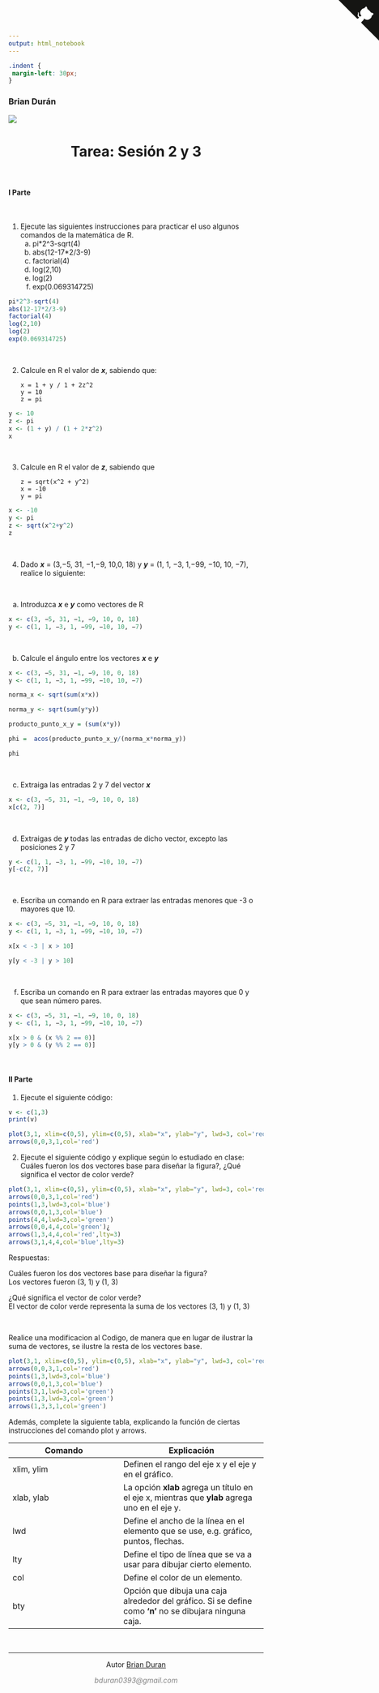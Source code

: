 ```yaml
---
output: html_notebook
---
```


```css
.indent {
 margin-left: 30px;
}
```

### Brian Durán
![](../logo_ciencia_de_datos.png)

<h1><center> Tarea: Sesión 2 y 3 </center></h1>

</br>

#### I Parte

</br>

1. Ejecute las siguientes instrucciones para practicar el uso algunos comandos de la
matemática de R.
    a. pi*2^3-sqrt(4)
    b. abs(12-17*2/3-9)
    c. factorial(4)
    d. log(2,10)
    e. log(2)
    f. exp(0.069314725)
    
```r
pi*2^3-sqrt(4)
abs(12-17*2/3-9)
factorial(4)
log(2,10)
log(2)
exp(0.069314725)
```

</br>

2. Calcule en R el valor de _**x**_, sabiendo que:

    ```
    x = 1 + y / 1 + 2z^2
    y = 10
    z = pi
    ```

```r
y <- 10
z <- pi
x <- (1 + y) / (1 + 2*z^2)
x
```

</br>

3. Calcule en R el valor de _**z**_, sabiendo que

    ```
    z = sqrt(x^2 + y^2)
    x = -10
    y = pi
    ```

```r
x <- -10
y <- pi
z <- sqrt(x^2+y^2)
z
```

</br>

4. Dado _**x**_ = (3,−5, 31, −1,−9, 10,0, 18) y _**y**_ = (1, 1, −3, 1,−99, −10, 10, −7),
realice lo siguiente:

</br>

a. Introduzca _**x**_ e _**y**_ como vectores de R

```r
x <- c(3, −5, 31, −1, −9, 10, 0, 18)
y <- c(1, 1, −3, 1, −99, −10, 10, −7)
```

</br>

b. Calcule el ángulo entre los vectores _**x**_ e _**y**_

```r
x <- c(3, −5, 31, −1, −9, 10, 0, 18)
y <- c(1, 1, −3, 1, −99, −10, 10, −7)

norma_x <- sqrt(sum(x*x))

norma_y <- sqrt(sum(y*y))

producto_punto_x_y = (sum(x*y))

phi =  acos(producto_punto_x_y/(norma_x*norma_y))

phi
```

</br>

c. Extraiga las entradas 2 y 7 del vector _**x**_

```r
x <- c(3, −5, 31, −1, −9, 10, 0, 18)
x[c(2, 7)]
```

</br>

d. Extraigas de _**y**_ todas las entradas de dicho vector, excepto las posiciones 2 y 7

```r
y <- c(1, 1, −3, 1, −99, −10, 10, −7)
y[-c(2, 7)]
```

</br>

e. Escriba un comando en R para extraer las entradas menores que -3 o mayores que 10.
```r
x <- c(3, −5, 31, −1, −9, 10, 0, 18)
y <- c(1, 1, −3, 1, −99, −10, 10, −7)

x[x < -3 | x > 10]

y[y < -3 | y > 10]
```

</br>

f. Escriba un comando en R para extraer las entradas mayores que 0 y que sean número pares.

```r
x <- c(3, −5, 31, −1, −9, 10, 0, 18)
y <- c(1, 1, −3, 1, −99, −10, 10, −7)

x[x > 0 & (x %% 2 == 0)]
y[y > 0 & (y %% 2 == 0)]
```

</br>

#### II Parte

1. Ejecute el siguiente código:

```r
v <- c(1,3)
print(v)
```

```r
plot(3,1, xlim=c(0,5), ylim=c(0,5), xlab="x", ylab="y", lwd=3, col='red', bty='n')
arrows(0,0,3,1,col='red')
```


2. Ejecute el siguiente código y explique según lo estudiado en clase: Cuáles fueron los dos vectores base para diseñar la figura?, ¿Qué significa el vector de color verde?

```r
plot(3,1, xlim=c(0,5), ylim=c(0,5), xlab="x", ylab="y", lwd=3, col='red', bty='n')
arrows(0,0,3,1,col='red')
points(1,3,lwd=3,col='blue')
arrows(0,0,1,3,col='blue')
points(4,4,lwd=3,col='green')
arrows(0,0,4,4,col='green')¿
arrows(1,3,4,4,col='red',lty=3)
arrows(3,1,4,4,col='blue',lty=3)
```

Respuestas:

Cuáles fueron los dos vectores base para diseñar la figura? </br>
Los vectores fueron (3, 1) y (1, 3)

¿Qué significa el vector de color verde? </br>
El vector de color verde representa la suma de los vectores (3, 1) y (1, 3)

</br>

Realice una modificacion al Codigo, de manera que en lugar de ilustrar la suma de vectores, se ilustre la resta  de los vectores base.

```r
plot(3,1, xlim=c(0,5), ylim=c(0,5), xlab="x", ylab="y", lwd=3, col='red', bty='n')
arrows(0,0,3,1,col='red')
points(1,3,lwd=3,col='blue')
arrows(0,0,1,3,col='blue')
points(3,1,lwd=3,col='green')
points(1,3,lwd=3,col='green')
arrows(1,3,3,1,col='green')
```

Además, complete la siguiente tabla, explicando la función de ciertas instrucciones del comando plot y arrows.

Comando    | Explicación
---------- | -------------
xlim, ylim | Definen el rango del eje x y el eje y en el gráfico.
xlab, ylab | La opción **xlab** agrega un título en el eje x, mientras que **ylab** agrega uno en el eje y.
lwd        | Define el ancho de la línea en el elemento que se use, e.g. gráfico, puntos, flechas.
lty        | Define el tipo de línea que se va a usar para dibujar cierto elemento.
col        | Define el color de un elemento.
bty        | Opción que dibuja una caja alrededor del gráfico. Si se define como  **'n'** no se dibujara ninguna caja.


<!-- ----------------------------------------------------------- -->
<!--
Esta sección es solo para agregar estilos y elementos 
personalizados al html generado por rStudio  
-->
<!-- ----------------------------------------------------------- -->

&nbsp;

<hr />
<p style="text-align: center;">Autor <a href="https://github.com/bdurans">Brian Duran</a></p>
<p style="text-align: center;"><span style="color: #808080;"><em>bduran0393@gmail.com</em></span></p>

<!-- Add icon library -->
<link rel="stylesheet" href="https://cdnjs.cloudflare.com/ajax/libs/font-awesome/4.7.0/css/font-awesome.min.css">

<!-- Add font awesome icons -->
<p style="text-align: center;">
    <a href="https://github.com/bdurans/tec_data_science_course" class="fa fa-github"></a>
</p>

<a href="https://github.com/bdurans/tec_data_science_course" class="github-corner" aria-label="View source on GitHub"><svg width="80" height="80" viewBox="0 0 250 250" style="fill:#151513; color:#fff; position: absolute; top: 0; border: 0; right: 0;" aria-hidden="true"><path d="M0,0 L115,115 L130,115 L142,142 L250,250 L250,0 Z"></path><path d="M128.3,109.0 C113.8,99.7 119.0,89.6 119.0,89.6 C122.0,82.7 120.5,78.6 120.5,78.6 C119.2,72.0 123.4,76.3 123.4,76.3 C127.3,80.9 125.5,87.3 125.5,87.3 C122.9,97.6 130.6,101.9 134.4,103.2" fill="currentColor" style="transform-origin: 130px 106px;" class="octo-arm"></path><path d="M115.0,115.0 C114.9,115.1 118.7,116.5 119.8,115.4 L133.7,101.6 C136.9,99.2 139.9,98.4 142.2,98.6 C133.8,88.0 127.5,74.4 143.8,58.0 C148.5,53.4 154.0,51.2 159.7,51.0 C160.3,49.4 163.2,43.6 171.4,40.1 C171.4,40.1 176.1,42.5 178.8,56.2 C183.1,58.6 187.2,61.8 190.9,65.4 C194.5,69.0 197.7,73.2 200.1,77.6 C213.8,80.2 216.3,84.9 216.3,84.9 C212.7,93.1 206.9,96.0 205.4,96.6 C205.1,102.4 203.0,107.8 198.3,112.5 C181.9,128.9 168.3,122.5 157.7,114.1 C157.9,116.9 156.7,120.9 152.7,124.9 L141.0,136.5 C139.8,137.7 141.6,141.9 141.8,141.8 Z" fill="currentColor" class="octo-body"></path></svg></a><style>.github-corner:hover .octo-arm{animation:octocat-wave 560ms ease-in-out}@keyframes octocat-wave{0%,100%{transform:rotate(0)}20%,60%{transform:rotate(-25deg)}40%,80%{transform:rotate(10deg)}}@media (max-width:500px){.github-corner:hover .octo-arm{animation:none}.github-corner .octo-arm{animation:octocat-wave 560ms ease-in-out}}</style>

<script>
$(document).ready(function () {
    $('pre.r').addClass('indent');
});
</script>

<style>
.indent {
 margin-left: 30px;
}
</style>

&nbsp;



